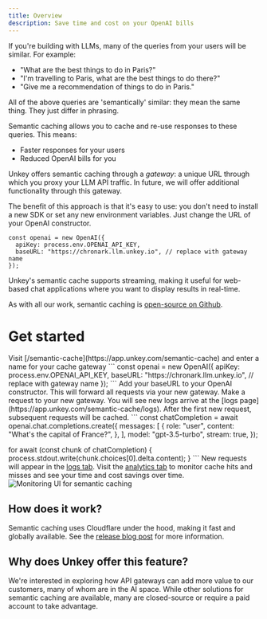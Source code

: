 ```yaml
---
title: Overview
description: Save time and cost on your OpenAI bills
---
```


If you're building with LLMs, many of the queries from your users will be similar. For example:

- "What are the best things to do in Paris?"
- "I'm travelling to Paris, what are the best things to do there?"
- "Give me a recommendation of things to do in Paris."

All of the above queries are 'semantically' similar: they mean the same thing. They just differ in phrasing. 

Semantic caching allows you to cache and re-use responses to these queries. This means:

- Faster responses for your users
- Reduced OpenAI bills for you

Unkey offers semantic caching through a *gateway*: a unique URL through which you proxy your LLM API traffic. In future, we will offer
additional functionality through this gateway. 

The benefit of this approach is that it's easy to use: you don't need to install a new SDK or set any new environment variables.
Just change the URL of your OpenAI constructor.

```
const openai = new OpenAI({
  apiKey: process.env.OPENAI_API_KEY,
  baseURL: "https://chronark.llm.unkey.io", // replace with gateway name
});
```

Unkey's semantic cache supports streaming, making it useful for web-based chat applications where you want to display results in real-time.

As with all our work, semantic caching is [open-source on Github](https://github.com/unkeyed/unkey/apps/semantic-cache).

# Get started

<Steps>
  <Step title="Set up a new semantic cache gateway">Visit [/semantic-cache](https://app.unkey.com/semantic-cache) and enter a name for your cache gateway</Step>
  <Step title="Set the baseURL of your OpenAI constructor to us the gateway">
  ```
  const openai = new OpenAI({
    apiKey: process.env.OPENAI_API_KEY,
    baseURL: "https://chronark.llm.unkey.io", // replace with gateway name
  });
  ```
  Add your baseURL to your OpenAI constructor. This will forward all requests via your new gateway.
  </Step>
  <Step title="Test it out">
    Make a request to your new gateway. You will see new logs arrive at the [logs page](https://app.unkey.com/semantic-cache/logs). After the first new request, subsequent requests will be cached.
    ```
    const chatCompletion = await openai.chat.completions.create({
      messages: [
        {
          role: "user",
          content: "What's the capital of France?",
        },
      ],
      model: "gpt-3.5-turbo",
      stream: true,
  });

  for await (const chunk of chatCompletion) {
      process.stdout.write(chunk.choices[0].delta.content);
  }
    ```
  </Step>
  <Step title="Monitor your savings">
    New requests will appear in the [logs tab](https://app.unkey.com/semantic-cache/analytics).
    Visit the [analytics tab](https://app.unkey.com/semantic-cache/analytics) to monitor cache hits and misses and see your time and cost savings over time.
    <Frame>
      <img src="/semantic-cache/llmcache-monitor.png" alt="Monitoring UI for semantic caching" />
    </Frame>
  </Step>
</Steps>

## How does it work?

Semantic caching uses Cloudflare under the hood, making it fast and globally available. See the [release blog post](https://unkey.dev/blog/semantic-caching) for more information.

## Why does Unkey offer this feature?

We're interested in exploring how API gateways can add more value to our customers, many of whom are in the AI space. While other
solutions for semantic caching are available, many are closed-source or require a paid account to take advantage.

